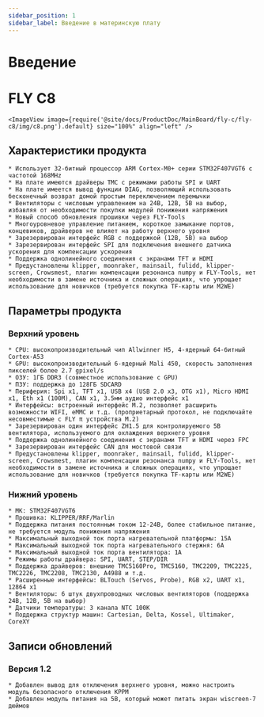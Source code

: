 ```yaml
---
sidebar_position: 1
sidebar_label: Введение в материнскую плату
---
```




# Введение

# FLY C8


    <ImageView image={require('@site/docs/ProductDoc/MainBoard/fly-c/fly-c8/img/c8.png').default} size="100%" align="left" />

## Характеристики продукта

    * Использует 32-битный процессор ARM Cortex-M0+ серии STM32F407VGT6 с частотой 168MHz
    * На плате имеются драйверы TMC с режимами работы SPI и UART
    * На плате имеется вывод функции DIAG, позволяющий использовать бесконечный возврат домой простым переключением перемычки
    * Вентиляторы с числовым управлением на 24В, 12В, 5В на выбор, избавляя от необходимости покупки модулей понижения напряжения
    * Новый способ обновления прошивки через FLY-Tools
    * Многоуровневое управление питанием, короткое замыкание портов, концевиков, драйверов не влияет на работу верхнего уровня
    * Зарезервирован интерфейс RGB с поддержкой (12В, 5В) на выбор
    * Зарезервирован интерфейс SPI для подключения внешнего датчика ускорения для компенсации ускорения
    * Поддержка однолинейного соединения с экранами TFT и HDMI
    * Предустановлены klipper, moonraker, mainsail, fulidd, klipper-screen, Crowsmest, плагин компенсации резонанса numpy и FLY-Tools, нет необходимости в замене источника и сложных операциях, что упрощает использование для новичков (требуется покупка TF-карты или M2WE)

## Параметры продукта

### Верхний уровень
    * CPU: высокопроизводительный чип Allwinner H5, 4-ядерный 64-битный Cortex-A53
    * GPU: высокопроизводительный 6-ядерный Mali 450, скорость заполнения пикселей более 2.7 gpixel/s
    * ОЗУ: 1ГБ DDR3 (совместное использование с GPU)
    * ПЗУ: поддержка до 128ГБ SDCARD
    * Периферия: Spi x1, TFT x1, USB x4 (USB 2.0 x3, OTG x1), Micro HDMI x1, Eth x1 (100M), CAN x1, 3.5мм аудио интерфейс x1
    * Интерфейсы: встроенный интерфейс M.2, позволяет расширить возможности WIFI, eMMC и т.д. (проприетарный протокол, не подключайте несовместимые с FLY π устройства M.2)
    * Зарезервирован один интерфейс ZH1.5 для контролируемого 5В вентилятора, используемого для охлаждения верхнего уровня
    * Поддержка однолинейного соединения с экранами TFT и HDMI через FPC
    * Зарезервирован интерфейс CAN для мостовой связи
    * Предустановлены klipper, moonraker, mainsail, fulidd, klipper-screen, Crowsmest, плагин компенсации резонанса numpy и FLY-Tools, нет необходимости в замене источника и сложных операциях, что упрощает использование для новичков (требуется покупка TF-карты или M2WE)

### Нижний уровень

    * МК: STM32F407VGT6
    * Прошивка: KLIPPER/RRF/Marlin
    * Поддержка питания постоянным током 12-24В, более стабильное питание, не требуется модуль понижения напряжения
    * Максимальный выходной ток порта нагревательной платформы: 15A
    * Максимальный выходной ток порта нагревательного стержня: 6A
    * Максимальный выходной ток порта вентилятора: 1A
    * Режимы работы драйвера: SPI, UART, STEP/DIR
    * Поддержка драйверов: внешние TMC5160Pro, TMC5160, TMC2209, TMC2225, TMC2226, TMC2208, TMC2130, A4988 и т.д.
    * Расширенные интерфейсы: BLTouch (Servos, Probe), RGB x2, UART x1, 12864 x1
    * Вентиляторы: 6 штук двухпроводных числовых вентиляторов (поддержка 24В, 12В, 5В на выбор)
    * Датчики температуры: 3 канала NTC 100K
    * Поддержка структур машин: Cartesian, Delta, Kossel, Ultimaker, CoreXY

## Записи обновлений

### Версия 1.2

    * Добавлен вывод для отключения верхнего уровня, можно настроить модуль безопасного отключения KPPM
    * Добавлен модуль питания на 5В, который может питать экран wiscreen-7 дюймов